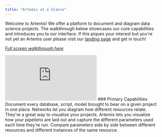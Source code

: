 ```yaml
---
title: "Artemis at a Glance"
---
```

Welcome to Artemis! We offer a platform to document and diagram data science projects. The walkthrough below showcases our core capabilities and introduces you to our interface. If this piques your interest but you're not yet an Artemis user please visit our [landing page](https://www.artemisplatform.com/) and get in touch!

*[Full screen walkthrough here](https://supademo.com/demo/sRpw0YylSNUlKirwIl3Az)*
<iframe src="https://supademo.com/embed/sRpw0YylSNUlKirwIl3Az" frameborder="0" webkitallowfullscreen="true" mozallowfullscreen="true" allowfullscreen style={{"width":"719px","height":"500px","border":"none"}}></iframe>
### Primary Capabilities
<CardGroup cols={1}>
  <Card title="Resource Catalog" icon="grid-2" color="#ea5a0c" href="https://docs.artemisplatform.com/betaresourcecatalog">
    Document every database, script, model brought to bear on a given project in one place. 
  </Card>
  <Card title="Networks" icon="chart-network" color="#0285c7" href="https://docs.artemisplatform.com/betanetworks">
    Networks let you diagram how different resources relate. They're a great way to visualize your projects.
  </Card>
  <Card title="Pipelines" icon="timeline" color="#16a34a" href="/components/card-group">
    Artemis lets you visualize how your pipeliens are laid out and capture the different parameters used each time they're run.
  </Card>
  <Card title="Views" icon="table" color="#dc2626" href="/components/card-group">
    Compare parameters side by side between different resources and different instances of the same resource.
  </Card>
</CardGroup>
